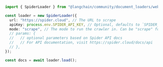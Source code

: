 ```typescript
import { SpiderLoader } from "@langchain/community/document_loaders/web/spider";

const loader = new SpiderLoader({
  url: "https://spider.cloud", // The URL to scrape
  apiKey: process.env.SPIDER_API_KEY, // Optional, defaults to `SPIDER_API_KEY` in your env.
  mode: "scrape", // The mode to run the crawler in. Can be "scrape" for single urls or "crawl" for deeper scraping following subpages
  // params: {
  //   // optional parameters based on Spider API docs
  //   // For API documentation, visit https://spider.cloud/docs/api
  // },
});

const docs = await loader.load();
```